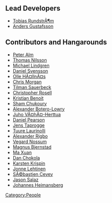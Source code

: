 == Lead Developers ==
* [[Tobias RundstrÃ¶m]]
* [[User:Anders Gustafsson|Anders Gustafsson]]

== Contributors and Hangarounds ==
* [[Peter Alm]]
* [[Thomas Nilsson]]
* [[Michael Lindgren]]
* [[Daniel Svensson]]
* [[Olle HÃ¤llnÃ¤s]]
* [[Chris Morgan]]
* [[Tilman Sauerbeck]]
* [[Christopher Rosell]]
* [[Kristian Benoit]]
* [[Sham Chukoury]]
* [[Alexander Botero-Lowry]]
* [[Juho VÃ¤hÃ¤-Herttua]]
* [[Daniel Pearson]]
* [[Jens Taprogge]]
* [[Tuure Laurinolli]]
* [[Alexander Rigbo]]
* [[Vegard Nossum]]
* [[Magnus Bjernstad]]
* [[Ma Xuan]]
* [[Dan Chokola]]
* [[Karsten Krispin]]
* [[Jonne Lehtinen]]
* [[SÃ©bastien Cevey]]
* [[User:VxJasonxV | Jason Salaz]]
* [[Johannes Heimansberg]]

[[Category:People]]